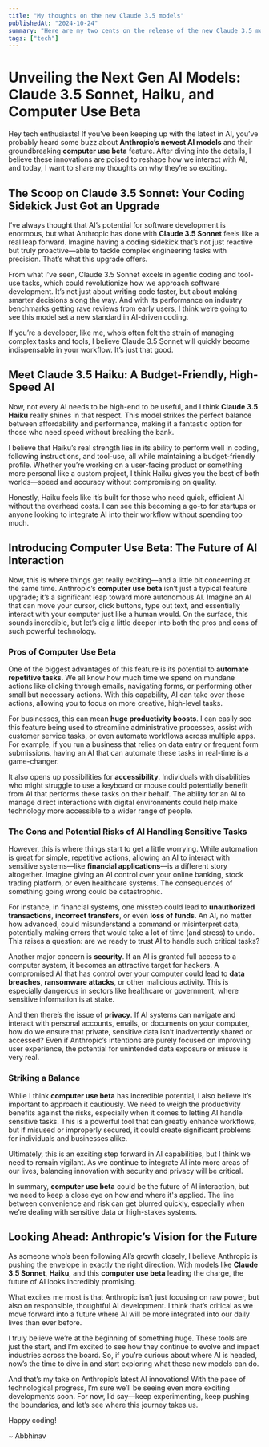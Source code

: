 ```yaml
---
title: "My thoughts on the new Claude 3.5 models"
publishedAt: "2024-10-24"
summary: "Here are my two cents on the release of the new Claude 3.5 models."
tags: ["tech"]
---
```


# Unveiling the Next Gen AI Models: Claude 3.5 Sonnet, Haiku, and Computer Use Beta

Hey tech enthusiasts! If you’ve been keeping up with the latest in AI, you’ve probably heard some buzz about **Anthropic’s newest AI models** and their groundbreaking **computer use beta** feature. After diving into the details, I believe these innovations are poised to reshape how we interact with AI, and today, I want to share my thoughts on why they’re so exciting.

## The Scoop on Claude 3.5 Sonnet: Your Coding Sidekick Just Got an Upgrade

I’ve always thought that AI’s potential for software development is enormous, but what Anthropic has done with **Claude 3.5 Sonnet** feels like a real leap forward. Imagine having a coding sidekick that’s not just reactive but truly proactive—able to tackle complex engineering tasks with precision. That’s what this upgrade offers.

From what I’ve seen, Claude 3.5 Sonnet excels in agentic coding and tool-use tasks, which could revolutionize how we approach software development. It’s not just about writing code faster, but about making smarter decisions along the way. And with its performance on industry benchmarks getting rave reviews from early users, I think we’re going to see this model set a new standard in AI-driven coding.

If you’re a developer, like me, who’s often felt the strain of managing complex tasks and tools, I believe Claude 3.5 Sonnet will quickly become indispensable in your workflow. It’s just that good.

## Meet Claude 3.5 Haiku: A Budget-Friendly, High-Speed AI

Now, not every AI needs to be high-end to be useful, and I think **Claude 3.5 Haiku** really shines in that respect. This model strikes the perfect balance between affordability and performance, making it a fantastic option for those who need speed without breaking the bank.

I believe that Haiku’s real strength lies in its ability to perform well in coding, following instructions, and tool-use, all while maintaining a budget-friendly profile. Whether you’re working on a user-facing product or something more personal like a custom project, I think Haiku gives you the best of both worlds—speed and accuracy without compromising on quality.

Honestly, Haiku feels like it’s built for those who need quick, efficient AI without the overhead costs. I can see this becoming a go-to for startups or anyone looking to integrate AI into their workflow without spending too much.

## Introducing Computer Use Beta: The Future of AI Interaction

Now, this is where things get really exciting—and a little bit concerning at the same time. Anthropic’s **computer use beta** isn’t just a typical feature upgrade; it’s a significant leap toward more autonomous AI. Imagine an AI that can move your cursor, click buttons, type out text, and essentially interact with your computer just like a human would. On the surface, this sounds incredible, but let’s dig a little deeper into both the pros and cons of such powerful technology.

### Pros of Computer Use Beta

One of the biggest advantages of this feature is its potential to **automate repetitive tasks**. We all know how much time we spend on mundane actions like clicking through emails, navigating forms, or performing other small but necessary actions. With this capability, AI can take over those actions, allowing you to focus on more creative, high-level tasks.

For businesses, this can mean **huge productivity boosts**. I can easily see this feature being used to streamline administrative processes, assist with customer service tasks, or even automate workflows across multiple apps. For example, if you run a business that relies on data entry or frequent form submissions, having an AI that can automate these tasks in real-time is a game-changer.

It also opens up possibilities for **accessibility**. Individuals with disabilities who might struggle to use a keyboard or mouse could potentially benefit from AI that performs these tasks on their behalf. The ability for an AI to manage direct interactions with digital environments could help make technology more accessible to a wider range of people.

### The Cons and Potential Risks of AI Handling Sensitive Tasks

However, this is where things start to get a little worrying. While automation is great for simple, repetitive actions, allowing an AI to interact with sensitive systems—like **financial applications**—is a different story altogether. Imagine giving an AI control over your online banking, stock trading platform, or even healthcare systems. The consequences of something going wrong could be catastrophic.

For instance, in financial systems, one misstep could lead to **unauthorized transactions**, **incorrect transfers**, or even **loss of funds**. An AI, no matter how advanced, could misunderstand a command or misinterpret data, potentially making errors that would take a lot of time (and stress) to undo. This raises a question: are we ready to trust AI to handle such critical tasks?

Another major concern is **security**. If an AI is granted full access to a computer system, it becomes an attractive target for hackers. A compromised AI that has control over your computer could lead to **data breaches**, **ransomware attacks**, or other malicious activity. This is especially dangerous in sectors like healthcare or government, where sensitive information is at stake.

And then there’s the issue of **privacy**. If AI systems can navigate and interact with personal accounts, emails, or documents on your computer, how do we ensure that private, sensitive data isn’t inadvertently shared or accessed? Even if Anthropic’s intentions are purely focused on improving user experience, the potential for unintended data exposure or misuse is very real.

### Striking a Balance

While I think **computer use beta** has incredible potential, I also believe it’s important to approach it cautiously. We need to weigh the productivity benefits against the risks, especially when it comes to letting AI handle sensitive tasks. This is a powerful tool that can greatly enhance workflows, but if misused or improperly secured, it could create significant problems for individuals and businesses alike.

Ultimately, this is an exciting step forward in AI capabilities, but I think we need to remain vigilant. As we continue to integrate AI into more areas of our lives, balancing innovation with security and privacy will be critical.

In summary, **computer use beta** could be the future of AI interaction, but we need to keep a close eye on how and where it's applied. The line between convenience and risk can get blurred quickly, especially when we’re dealing with sensitive data or high-stakes systems.

## Looking Ahead: Anthropic’s Vision for the Future

As someone who’s been following AI’s growth closely, I believe Anthropic is pushing the envelope in exactly the right direction. With models like **Claude 3.5 Sonnet**, **Haiku**, and this **computer use beta** leading the charge, the future of AI looks incredibly promising.

What excites me most is that Anthropic isn’t just focusing on raw power, but also on responsible, thoughtful AI development. I think that’s critical as we move forward into a future where AI will be more integrated into our daily lives than ever before.

I truly believe we’re at the beginning of something huge. These tools are just the start, and I’m excited to see how they continue to evolve and impact industries across the board. So, if you’re curious about where AI is headed, now’s the time to dive in and start exploring what these new models can do.

And that’s my take on Anthropic’s latest AI innovations! With the pace of technological progress, I’m sure we’ll be seeing even more exciting developments soon. For now, I’d say—keep experimenting, keep pushing the boundaries, and let’s see where this journey takes us.

Happy coding!

~ Abbhinav
